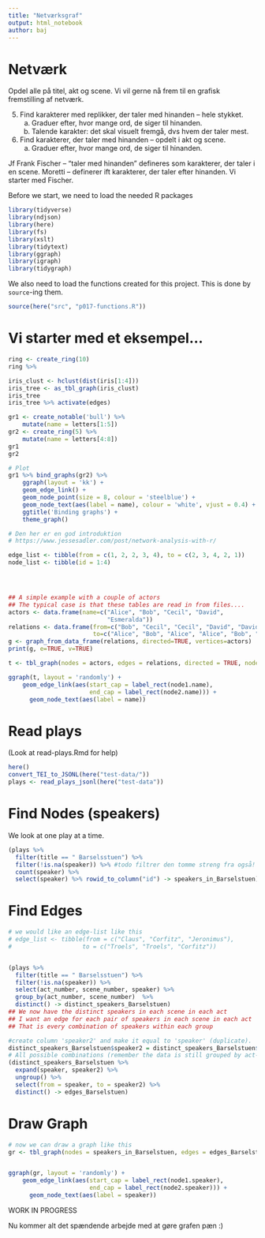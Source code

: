 ```yaml
---
title: "Netværksgraf"
output: html_notebook
author: baj
---
```


# Netværk
Opdel alle på titel, akt og scene.
Vi vil gerne nå frem til en grafisk fremstilling af netværk.

5. Find karakterer med replikker, der taler med hinanden – hele stykket.
   a. Graduer efter, hvor mange ord, de siger til hinanden.
   b. Talende karakter: det skal visuelt fremgå, dvs hvem der taler mest.
6. Find karakterer, der taler med hinanden – opdelt i akt og scene.
   a. Graduer efter, hvor mange ord, de siger til hinanden.

Jf Frank Fischer – “taler med hinanden” defineres som karakterer, der taler i en scene. Moretti – definerer ift karakterer, der taler efter hinanden. Vi starter med Fischer.

Before we start, we need to load the needed R packages

```r
library(tidyverse)
library(ndjson)
library(here)
library(fs)
library(xslt)
library(tidytext)
library(ggraph)
library(igraph)
library(tidygraph)
```

We also need to load the functions created for this project. This is done by `source`-ing them.

```r
source(here("src", "p017-functions.R"))
```


# Vi starter med et eksempel...

```r

ring <- create_ring(10)
ring %>% 

iris_clust <- hclust(dist(iris[1:4]))
iris_tree <- as_tbl_graph(iris_clust)
iris_tree
iris_tree %>% activate(edges)

gr1 <- create_notable('bull') %>% 
    mutate(name = letters[1:5])
gr2 <- create_ring(5) %>% 
    mutate(name = letters[4:8])
gr1
gr2

# Plot
gr1 %>% bind_graphs(gr2) %>% 
    ggraph(layout = 'kk') + 
    geom_edge_link() + 
    geom_node_point(size = 8, colour = 'steelblue') +
    geom_node_text(aes(label = name), colour = 'white', vjust = 0.4) + 
    ggtitle('Binding graphs') + 
    theme_graph()

# Den her er en god introduktion
# https://www.jessesadler.com/post/network-analysis-with-r/

edge_list <- tibble(from = c(1, 2, 2, 3, 4), to = c(2, 3, 4, 2, 1))
node_list <- tibble(id = 1:4)




## A simple example with a couple of actors
## The typical case is that these tables are read in from files....
actors <- data.frame(name=c("Alice", "Bob", "Cecil", "David",
                            "Esmeralda"))
relations <- data.frame(from=c("Bob", "Cecil", "Cecil", "David", "David", "Esmeralda"),
                        to=c("Alice", "Bob", "Alice", "Alice", "Bob", "Alice"))
g <- graph_from_data_frame(relations, directed=TRUE, vertices=actors)
print(g, e=TRUE, v=TRUE)

t <- tbl_graph(nodes = actors, edges = relations, directed = TRUE, node_key = "name")

ggraph(t, layout = 'randomly') + 
    geom_edge_link(aes(start_cap = label_rect(node1.name),
                       end_cap = label_rect(node2.name))) + 
      geom_node_text(aes(label = name))

```

# Read plays

(Look at read-plays.Rmd for help)

```r
here()
convert_TEI_to_JSONL(here("test-data/"))
plays <- read_plays_jsonl(here("test-data"))
```

# Find Nodes (speakers)
We look at one play at a time.

```r
(plays %>%
  filter(title == " Barselsstuen") %>%
  filter(!is.na(speaker)) %>% #todo filtrer den tomme streng fra også!
  count(speaker) %>%
  select(speaker) %>% rowid_to_column("id") -> speakers_in_Barselstuen)
```

# Find Edges

```r
# we would like an edge-list like this
# edge_list <- tibble(from = c("Claus", "Corfitz", "Jeronimus"), 
#                    to = c("Troels", "Troels", "Corfitz"))


(plays %>%
  filter(title == " Barselsstuen") %>% 
  filter(!is.na(speaker)) %>%
  select(act_number, scene_number, speaker) %>%
  group_by(act_number, scene_number)  %>%
  distinct() -> distinct_speakers_Barselstuen)
## We now have the distinct speakers in each scene in each act
## I want an edge for each pair of speakers in each scene in each act
## That is every combination of speakers within each group

#create column 'speaker2' and make it equal to 'speaker' (duplicate).
distinct_speakers_Barselstuen$speaker2 = distinct_speakers_Barselstuen$speaker 
# All possible combinations (remember the data is still grouped by act-number and scene-number)
(distinct_speakers_Barselstuen %>% 
  expand(speaker, speaker2) %>%
  ungroup() %>%
  select(from = speaker, to = speaker2) %>%
  distinct() -> edges_Barselstuen)

```
# Draw Graph

```r
# now we can draw a graph like this
gr <- tbl_graph(nodes = speakers_in_Barselstuen, edges = edges_Barselstuen, directed = TRUE, node_key = "speaker")


ggraph(gr, layout = 'randomly') + 
    geom_edge_link(aes(start_cap = label_rect(node1.speaker),
                       end_cap = label_rect(node2.speaker))) + 
      geom_node_text(aes(label = speaker))

```

WORK IN PROGRESS

Nu kommer alt det spændende arbejde med at gøre grafen pæn :)

